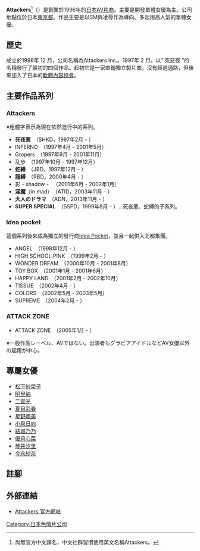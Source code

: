 {{unreferenced|time=2011-03-21T08:19:21+00:00}}
'''Attackers'''<ref>尚無官方中文譯名，中文社群習慣使用英文名稱Attackers。</ref>（{{lang-ja|アタッカーズ}}）是創業於1996年的[[日本|日本]][[AV片商|AV片商]]。主要是開發單體女優為主。公司地點位於日本[[東京都|東京都]]。作品主要是以SM與凌辱作為導向。多起用高人氣的單體女優。

==歷史==
成立於1996年 12 月，公司名稱為Attackers Inc.。1997年 2 月，以“ 死惡夜 ”的名稱發行了最初的四個作品。起初它是一家直銷獨立製片商，沒有經過通路，但後來加入了日本的[[軟體內容協會|軟體內容協會]]。


==主要作品系列==
===Attackers===
※粗體字表示為現在依然進行中的系列。
*'''死夜悪'''　（SHKD，1997年2月 - ）
*INFERNO　（1997年4月 - 2001年5月）
*Gropers　（1997年9月 - 2001年11月）
*乱歩　（1997年10月 - 1997年12月）
*'''蛇縛'''　（JBD，1997年12月 - ）
*'''龍縛'''　（RBD，2000年4月 - ）
*影 - shadow - 　（2001年6月 - 2002年1月）
*'''淫魔'''（in mad）　（ATID，2003年11月 - ）
*'''大人のドラマ'''　（ADN，2013年11月 - ）
*'''SUPER SPECIAL'''　（SSPD，1999年8月 - ）…死夜悪、蛇縛的子系列。

===Idea pocket===
這個系列後來成為獨立的發行商[[Idea_Pocket|Idea Pocket]]，並且一起併入北都集團。
*ANGEL　（1998年12月 - ）
*HIGH SCHOOL PINK　（1999年2月 - ）
*WONDER DREAM　（2000年10月 - 2001年8月）
*TOY BOX　（2001年1月 - 2001年6月）
*HAPPY LAND　（2001年2月 - 2002年10月）
*TISSUE　（2002年4月 - ）
*COLORS　（2002年5月 - 2003年5月）
*SUPREME　（2004年2月 - ）

===ATTACK ZONE===
*ATTACK ZONE　（2005年1月 - ）
※一般作品レーベル、AVではない。出演者もグラビアアイドルなどAV女優以外の起用が中心。

==專屬女優==
* [[松下紗榮子|松下紗榮子]]
* [[明里紬|明里紬]]
* [[二宮光|二宮光]]
* [[夏目彩春|夏目彩春]]
* [[星野娜美|星野娜美]]
* [[小泉日向|小泉日向]]
* [[結城乃乃|結城乃乃]]
* [[優月心菜|優月心菜]]
* [[琴井汐里|琴井汐里]]
* [[今永紗奈|今永紗奈]]

==註腳==
{{Reflist}}

==外部連結==
* [http://www.attackers.net/ Attackers 官方網站]{{Wayback|url=http://www.attackers.net/ |date=20110310111832 }}

{{porn-stub}}
{{DEFAULTSORT:Attackers}}
[[Category:日本色情片公司|Category:日本色情片公司]]